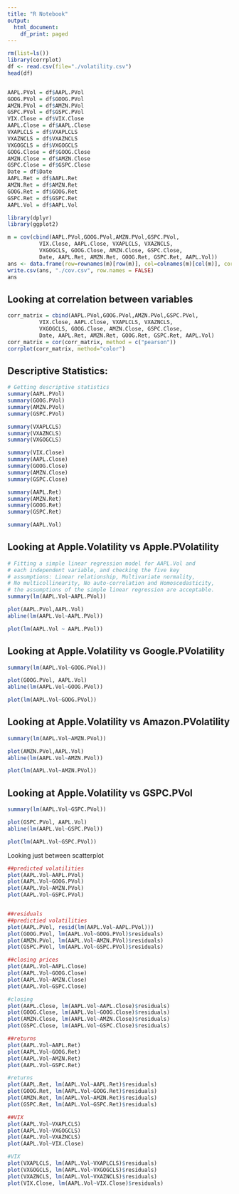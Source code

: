 ```yaml
---
title: "R Notebook"
output:
  html_document:
    df_print: paged
---
```


```r
rm(list=ls())
library(corrplot)
df <- read.csv(file="./volatility.csv")
head(df)


AAPL.PVol = df$AAPL.PVol
GOOG.PVol = df$GOOG.PVol
AMZN.PVol = df$AMZN.PVol
GSPC.PVol = df$GSPC.PVol
VIX.Close = df$VIX.Close
AAPL.Close = df$AAPL.Close
VXAPLCLS = df$VXAPLCLS
VXAZNCLS = df$VXAZNCLS
VXGOGCLS = df$VXGOGCLS 
GOOG.Close = df$GOOG.Close
AMZN.Close = df$AMZN.Close
GSPC.Close = df$GSPC.Close 
Date = df$Date
AAPL.Ret = df$AAPL.Ret
AMZN.Ret = df$AMZN.Ret
GOOG.Ret = df$GOOG.Ret
GSPC.Ret = df$GSPC.Ret
AAPL.Vol = df$AAPL.Vol
```

```r
library(dplyr)
library(ggplot2)
```

```r
m = cov(cbind(AAPL.PVol,GOOG.PVol,AMZN.PVol,GSPC.PVol, 
          VIX.Close, AAPL.Close, VXAPLCLS, VXAZNCLS, 
          VXGOGCLS, GOOG.Close, AMZN.Close, GSPC.Close,
          Date, AAPL.Ret, AMZN.Ret, GOOG.Ret, GSPC.Ret, AAPL.Vol))
ans <- data.frame(row=rownames(m)[row(m)], col=colnames(m)[col(m)], corr=c(m)) %>% filter(col == 'AAPL.Vol')
write.csv(ans, "./cov.csv", row.names = FALSE)
ans
```

## **Looking at correlation between variables**

```r
corr_matrix = cbind(AAPL.PVol,GOOG.PVol,AMZN.PVol,GSPC.PVol, 
          VIX.Close, AAPL.Close, VXAPLCLS, VXAZNCLS, 
          VXGOGCLS, GOOG.Close, AMZN.Close, GSPC.Close,
          Date, AAPL.Ret, AMZN.Ret, GOOG.Ret, GSPC.Ret, AAPL.Vol)
corr_matrix = cor(corr_matrix, method = c("pearson"))
corrplot(corr_matrix, method="color")
```

## **Descriptive Statistics:**

```r
# Getting descriptive statistics
summary(AAPL.PVol)
summary(GOOG.PVol)
summary(AMZN.PVol)
summary(GSPC.PVol)
```

```r
summary(VXAPLCLS) 
summary(VXAZNCLS)
summary(VXGOGCLS) 
```

```r
summary(VIX.Close)
summary(AAPL.Close)
summary(GOOG.Close) 
summary(AMZN.Close)
summary(GSPC.Close)
```

```r
summary(AAPL.Ret) 
summary(AMZN.Ret) 
summary(GOOG.Ret) 
summary(GSPC.Ret) 
```

```r
summary(AAPL.Vol)
```

## **Looking at Apple.Volatility vs Apple.PVolatility**

```r
# Fitting a simple linear regression model for AAPL.Vol and 
# each independent variable, and checking the five key
# assumptions: Linear relationship, Multivariate normality, 
# No multicollinearity, No auto-correlation and Homoscedasticity, 
# the assumptions of the simple linear regression are acceptable.
summary(lm(AAPL.Vol~AAPL.PVol))
```

```r
plot(AAPL.PVol,AAPL.Vol)
abline(lm(AAPL.Vol~AAPL.PVol))
```

```r
plot(lm(AAPL.Vol ~ AAPL.PVol))
```

## **Looking at Apple.Volatility vs Google.PVolatility**

```r
summary(lm(AAPL.Vol~GOOG.PVol))
```

```r
plot(GOOG.PVol, AAPL.Vol)
abline(lm(AAPL.Vol~GOOG.PVol))
```

```r
plot(lm(AAPL.Vol~GOOG.PVol))
```

## **Looking at Apple.Volatility vs Amazon.PVolatility**

```r
summary(lm(AAPL.Vol~AMZN.PVol))
```

```r
plot(AMZN.PVol,AAPL.Vol)
abline(lm(AAPL.Vol~AMZN.PVol))
```

```r
plot(lm(AAPL.Vol~AMZN.PVol))
```

## **Looking at Apple.Volatility vs GSPC.PVol**

```r
summary(lm(AAPL.Vol~GSPC.PVol))
```

```r
plot(GSPC.PVol, AAPL.Vol)
abline(lm(AAPL.Vol~GSPC.PVol))
```

```r
plot(lm(AAPL.Vol~GSPC.PVol))
```

Looking just between scatterplot

```r

##predicted volatilities
plot(AAPL.Vol~AAPL.PVol)
plot(AAPL.Vol~GOOG.PVol)
plot(AAPL.Vol~AMZN.PVol)
plot(AAPL.Vol~GSPC.PVol)


##residuals
##predictied volatilities
plot(AAPL.PVol, resid(lm(AAPL.Vol~AAPL.PVol)))
plot(GOOG.PVol, lm(AAPL.Vol~GOOG.PVol)$residuals)
plot(AMZN.PVol, lm(AAPL.Vol~AMZN.PVol)$residuals)
plot(GSPC.PVol, lm(AAPL.Vol~GSPC.PVol)$residuals)
```

```r
##closing prices
plot(AAPL.Vol~AAPL.Close)
plot(AAPL.Vol~GOOG.Close)
plot(AAPL.Vol~AMZN.Close)
plot(AAPL.Vol~GSPC.Close)

#closing
plot(AAPL.Close, lm(AAPL.Vol~AAPL.Close)$residuals)
plot(GOOG.Close, lm(AAPL.Vol~GOOG.Close)$residuals)
plot(AMZN.Close, lm(AAPL.Vol~AMZN.Close)$residuals)
plot(GSPC.Close, lm(AAPL.Vol~GSPC.Close)$residuals)
```

```r
##returns
plot(AAPL.Vol~AAPL.Ret)
plot(AAPL.Vol~GOOG.Ret)
plot(AAPL.Vol~AMZN.Ret)
plot(AAPL.Vol~GSPC.Ret)

#returns
plot(AAPL.Ret, lm(AAPL.Vol~AAPL.Ret)$residuals)
plot(GOOG.Ret, lm(AAPL.Vol~GOOG.Ret)$residuals)
plot(AMZN.Ret, lm(AAPL.Vol~AMZN.Ret)$residuals)
plot(GSPC.Ret, lm(AAPL.Vol~GSPC.Ret)$residuals)
```

```r
##VIX
plot(AAPL.Vol~VXAPLCLS)
plot(AAPL.Vol~VXGOGCLS)
plot(AAPL.Vol~VXAZNCLS)
plot(AAPL.Vol~VIX.Close)

#VIX
plot(VXAPLCLS, lm(AAPL.Vol~VXAPLCLS)$residuals)
plot(VXGOGCLS, lm(AAPL.Vol~VXGOGCLS)$residuals)
plot(VXAZNCLS, lm(AAPL.Vol~VXAZNCLS)$residuals)
plot(VIX.Close, lm(AAPL.Vol~VIX.Close)$residuals)
```
